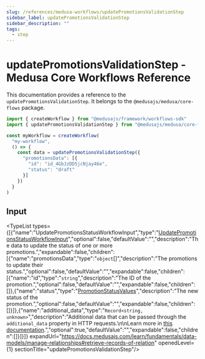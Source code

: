 ```yaml
---
slug: /references/medusa-workflows/updatePromotionsValidationStep
sidebar_label: updatePromotionsValidationStep
sidebar_description: ""
tags:
  - step
---
```



# updatePromotionsValidationStep - Medusa Core Workflows Reference

This documentation provides a reference to the `updatePromotionsValidationStep`. It belongs to the `@medusajs/medusa/core-flows` package.

```ts title="src/workflows/my-workflow.ts"
import { createWorkflow } from "@medusajs/framework/workflows-sdk"
import { updatePromotionsValidationStep } from "@medusajs/medusa/core-flows"

const myWorkflow = createWorkflow(
  "my-workflow",
  () => {
    const data = updatePromotionsValidationStep({
      "promotionsData": [{
        "id": "id_4GbJzDD5jcNjay46e",
        "status": "draft"
      }]
    })
  }
)
```
  

## Input

<TypeList types={[{"name":"UpdatePromotionsStatusWorkflowInput","type":"[UpdatePromotionsStatusWorkflowInput](../../../../types/core_flows.UpdatePromotionsStatusWorkflowInput/page.mdx)","optional":false,"defaultValue":"","description":"The data to update the status of one or more promotions.","expandable":false,"children":[{"name":"promotionsData","type":"`object`[]","description":"The promotions to update their status.","optional":false,"defaultValue":"","expandable":false,"children":[{"name":"id","type":"`string`","description":"The ID of the promotion.","optional":false,"defaultValue":"","expandable":false,"children":[]},{"name":"status","type":"[PromotionStatusValues](../../../../../promotion/types/promotion.PromotionStatusValues/page.mdx)","description":"The new status of the promotion.","optional":false,"defaultValue":"","expandable":false,"children":[]}]},{"name":"additional_data","type":"`Record<string, unknown>`","description":"Additional data that can be passed through the `additional_data` property in HTTP requests.\n\nLearn more in [this documentation](https://docs.medusajs.com/learn/fundamentals/api-routes/additional-data).","optional":true,"defaultValue":"","expandable":false,"children":[]}]}]} expandUrl="https://docs.medusajs.com/learn/fundamentals/data-models/manage-relationships#retrieve-records-of-relation" openedLevel={1} sectionTitle="updatePromotionsValidationStep"/>
